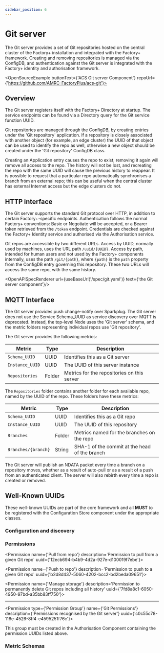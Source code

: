 ```yaml
---
sidebar_position: 6
---
```



# Git server

The Git server provides a set of Git repositories hosted on the central
cluster of the Factory+ installation and integrated with the Factory+
framework. Creating and removing repositories is managed via the
ConfigDB, and authentication against the Git server is integrated with
the Factory+ identity and authorisation framework.

<OpenSourceExample buttonText={'ACS Git server Component'}
                   repoUrl={'https://github.com/AMRC-FactoryPlus/acs-git'}></OpenSourceExample>

## Overview

<CentralCluster hilite="git"/>

The Git server registers itself with the Factory+ Directory at startup.
The service endpoints can be found via a Directory query for the Git
service function UUID.

Git repositories are managed through the ConfigDB, by creating entries
under the 'Git repository' application. If a repository is closely
associated with another object (for example, an edge cluster) the UUID
of that object can be used to identify the repo as well, otherwise a new
object should be created under the 'Git repository' ConfigDB class.

Creating an Application entry causes the repo to exist; removing it
again will remove all access to the repo. The history will not be lost,
and recreating the repo with the same UUID will cause the previous
history to reappear. It is possible to request that a particular repo
automatically synchronises a branch from an external repo; this can be
useful when the central cluster has external Internet access but the
edge clusters do not.

## HTTP interface

The Git server supports the standard Git protocol over HTTP, in addition
to certain Factory+-specific endpoints. Authentication follows the
normal Factory+ conventions: Basic or Negotiate will be accepted, or a
Bearer token retrieved from the `/token` endpoint. Credentials are
checked against the Factory+ Identity service and authorised via the
Authorisation service.

Git repos are accessible by two different URLs. Access by UUID, normally
used by machines, uses the URL path `/uuid/{UUID}`. Access by path,
intended for human users and not used by the Factory+ components
internally, uses the path `/git/{path}`, where `{path}` is the `path`
property from the ConfigDB entry governing this repository. These two
URLs will access the same repo, with the same history.

<OpenAPISpecRenderer url={useBaseUrl('/spec/git.yaml')} text={'the Git server component'}/>

## MQTT Interface

The Git server provides push change-notify over Sparkplug. The Git
server does not use the Service Schema_UUID as service discovery over
MQTT is deprecated. Instead, the top-level Node uses the 'Git server'
schema, and the metric folders representing individual repos use 'Git
repository'.

The Git server provides the following metrics:

| Metric           | Type   | Description                                             |
|------------------|--------|---------------------------------------------------------|
| `Schema_UUID`    | UUID   | Identifies this as a Git server                         |
| `Instance_UUID`  | UUID   | The UUID of this server instance                        |
| `Repositories`   | Folder | Metrics for the repositories on this server             |

The `Repositories` folder contains another folder for each available
repo, named by the UUID of the repo. These folders have these metrics:

| Metric                | Type   | Description                                             |
|-----------------------|--------|---------------------------------------------------------|
| `Schema_UUID`         | UUID   | Identifies this as a Git repo                           |
| `Instance_UUID`       | UUID   | The UUID of this repository                             |
| `Branches`            | Folder | Metrics named for the branches on the repo              |
| `Branches/{branch}`   | String | SHA-1 of the commit at the head of the branch           |

The Git server will publish an NDATA packet every time a branch on a
repository moves, whether as a result of auto-pull or as a result of a
push from an authenticated client. The server will also rebirth every
time a repo is created or removed.

## Well-Known UUIDs

These well-known UUIDs are part of the core framework and all **MUST**
to be registered with the Configuration Store component under the
appropriate classes.

### Configuration and discovery

<WellKnownUUID type='Service Function' name='Git server'
               uuid='7adf4db0-2e7b-4a68-ab9d-376f4c5ce14b'
               description='The Service UUID used for locating the Git server endpoints'/>

<WellKnownUUID type='Application' name='Git repository'
               uuid='38d62a93-b6b4-4f63-bad4-d433e3eaff29'
               description='Configuration for a Git repository'/>

<WellKnownUUID type='Class' name='Git repository'
               uuid='d25f2afc-1ab8-4d27-b51b-d02314624e3e'
               description='Stand-alone Git repository'/>

### Permissions

<Permission name={'Pull from repo'}
            description='Permission to pull from a given Git repo'
            uuid={'12ecb694-b4b9-4d2a-927e-d100019f7ebe'}></Permission>

<Permission name={'Push to repo'}
            description='Permission to push to a given Git repo'
            uuid={'b2d8d437-5060-4202-bcc2-bd2beda09651'}></Permission>

<Permission name={'Manage storage'}
            description='Permission to permanently delete Git repos including all history'
            uuid={'7fd8a8c1-6050-4950-97bd-a35bb83ff750'}></Permission>

---

<Permission type={'Permission Group'} name={'Git Permissions'}
            description={'Permissions recognised by the Git server'}
            uuid={'c0c55c78-116e-4526-8ff4-e4595251f76c'}></Permission>

This group must be created in the Authorisation Component containing the permission UUIDs listed above.

### Metric Schemas

<WellKnownUUID type='Metric schema' name='Git server'
               uuid='ee115c26-2ad6-4846-a771-da0cf6401399'
               description='Git server Sparkplug Node'/>

<WellKnownUUID type='Metric schema' name='Git repository'
               uuid='1bc8b1c1-e5e6-4777-814b-67bc58aaad62'
               description='Change-notify for a particular repository'/>

